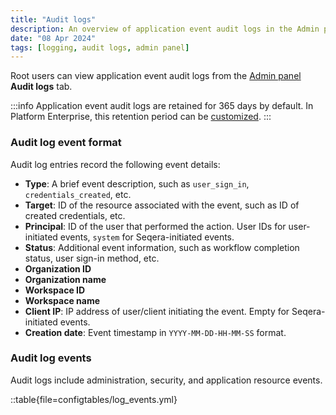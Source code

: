 ```yaml
---
title: "Audit logs"
description: An overview of application event audit logs in the Admin panel
date: "08 Apr 2024"
tags: [logging, audit logs, admin panel]
---
```


Root users can view application event audit logs from the [Admin panel](../administration/overview.mdx) **Audit logs** tab.

:::info
Application event audit logs are retained for 365 days by default. In Platform Enterprise, this retention period can be [customized](../enterprise/configuration/overview.mdx#logging). 
:::

### Audit log event format 

Audit log entries record the following event details:

- **Type**: A brief event description, such as `user_sign_in`, `credentials_created`, etc.
- **Target**: ID of the resource associated with the event, such as ID of created credentials, etc.
- **Principal**: ID of the user that performed the action. User IDs for user-initiated events, `system` for Seqera-initiated events.
- **Status**: Additional event information, such as workflow completion status, user sign-in method, etc.
- **Organization ID**
- **Organization name**
- **Workspace ID**
- **Workspace name**
- **Client IP**: IP address of user/client initiating the event. Empty for Seqera-initiated events.
- **Creation date**: Event timestamp in `YYYY-MM-DD-HH-MM-SS` format.

### Audit log events

Audit logs include administration, security, and application resource events.

::table{file=configtables/log_events.yml}
